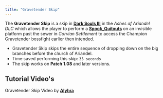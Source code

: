 ```yaml
---
title: "Gravetender Skip"
---
```


The **Gravetender Skip** is a skip in **[Dark Souls III](/darksouls3)** in the _Ashes of Ariandel DLC_ which allows the player to perform a **[Spook_Quitouts](/darksouls3/spook-quitouts)** on an invisible platform past the sewer in _Corvian Settlement_ to access the Champion Gravetender bossfight earlier then intended.

- Gravetender Skip skips the entire sequence of dropping down on the big branches before the church of Ariandel.
- Time saved performing this skip: `35 seconds`
- The skip works on **Patch 1.08** and later versions.

## Tutorial Video's

Gravetender Skip Video by **[Alyhra](https://youtube.com/watch?v=U8Kjlri7oPw)**
